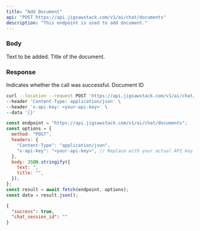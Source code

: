 ```yaml
---
title: "Add Document"
api: "POST https://api.jigsawstack.com/v1/ai/chat/documents"
description: "This endpoint is used to add document."
---
```


### Body

<ParamField body="text" type="string">
  Text to be added.
</ParamField>

<ParamField body="title" type="string">
  Title of the document.
</ParamField>

<Snippet file="header.mdx" />

### Response

<ResponseField name="success" type="boolean">
  Indicates whether the call was successful.
</ResponseField>

<ResponseField name="document_id" type="string">
  Document ID
</ResponseField>

<RequestExample>

```bash cURL
curl --location --request POST 'https://api.jigsawstack.com/v1/ai/chat/documents' \
--header 'Content-Type: application/json' \
--header 'x-api-key: <your-api-key>' \
--data '{}'
```

```javascript Node.js
const endpoint = "https://api.jigsawstack.com/v1/ai/chat/documents";
const options = {
  method: "POST",
  headers: {
    "Content-Type": "application/json",
    "x-api-key": "<your-api-key>", // Replace with your actual API key.
  },
  body: JSON.stringify({
    text: ",
    title: "",
  }),
};
const result = await fetch(endpoint, options);
const data = result.json();
```

</RequestExample>

<ResponseExample>

```json Response
{
  "success": true,
  "chat_session_id": ""
}
```

</ResponseExample>
